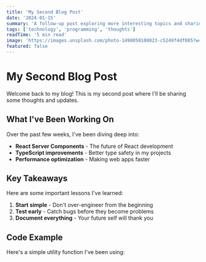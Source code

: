 ```yaml
---
title: 'My Second Blog Post'
date: '2024-01-15'
summary: 'A follow-up post exploring more interesting topics and sharing insights from my recent experiences.'
tags: ['technology', 'programming', 'thoughts']
readTime: '5 min read'
image: 'https://images.unsplash.com/photo-1498050108023-c5249f4df085?w=600&h=400&fit=crop'
featured: false
---
```


# My Second Blog Post

Welcome back to my blog! This is my second post where I'll be sharing some thoughts and updates.

## What I've Been Working On

Over the past few weeks, I've been diving deep into:

- **React Server Components** - The future of React development
- **TypeScript improvements** - Better type safety in my projects
- **Performance optimization** - Making web apps faster

## Key Takeaways

Here are some important lessons I've learned:

1. **Start simple** - Don't over-engineer from the beginning
2. **Test early** - Catch bugs before they become problems
3. **Document everything** - Your future self will thank you

## Code Example

Here's a simple utility function I've been using:

